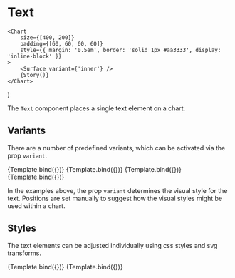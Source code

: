 
# Text

<Meta title="Core/Components/Text" />

    <Chart
        size={[400, 200]}
        padding={[60, 60, 60, 60]}
        style={{ margin: '0.5em', border: 'solid 1px #aa3333', display: 'inline-block' }}
    >
        <Surface variant={'inner'} />
        {Story()}
    </Chart>
)

The `Text` component places a single text element on a chart.

<ArgsTable of={Text} />

## Variants

There are a number of predefined variants, which can be activated via the prop `variant`.

<Canvas>
    <Story
        name="title"
        args={{
            variant: 'title',
            children: 'Primary heading',
            y: -20,
        }}
        component={Text}
        decorators={[ChartDecorator]}
    >
        {Template.bind({})}
    </Story>
    <Story
        name="subtitle"
        args={{
            variant: 'subtitle',
            children: 'Secondary heading',
            y: -10,
        }}
        component={Text}
        decorators={[ChartDecorator]}
    >
        {Template.bind({})}
    </Story>
    <Story
        name="axisLabel"
        args={{
            variant: 'axisLabel',
            children: 'axis label',
            x: 140,
            y: 115,
        }}
        component={Text}
        decorators={[ChartDecorator]}
    >
        {Template.bind({})}
    </Story>
    <Story
        name="tickLabel"
        args={{
            variant: 'tickLabel',
            children: 'tick label',
            x: 0,
            y: 85,
        }}
        component={Text}
        decorators={[ChartDecorator]}
    >
        {Template.bind({})}
    </Story>
</Canvas>

In the examples above, the prop `variant` determines the visual style for the text.
Positions are set manually to suggest how the visual styles might be used within a chart.

## Styles

The text elements can be adjusted individually using css styles and svg transforms.

<Canvas>
    <Story
        name="color"
        args={{
            variant: 'title',
            children: 'Title in color',
            x: 0,
            y: -30,
            style: {
                fill: '#dd4444',
                alignmentBaseline: 'middle',
            },
        }}
        component={Text}
        decorators={[ChartDecorator]}
    >
        {Template.bind({})}
    </Story>
    <Story
        name="rotation"
        args={{
            variant: 'default',
            children: 'Text with custom style',
            x: 0,
            y: 0,
            style: {
                fill: '#222222',
                fontFamily: 'serif',
                letterSpacing: 2,
                fontSize: '20px',
                textAnchor: 'middle',
                alignmentBaseline: 'middle',
            },
            transform: 'translate(140, 40) rotate(-10)',
        }}
        component={Text}
        decorators={[ChartDecorator]}
    >
        {Template.bind({})}
    </Story>
</Canvas>
